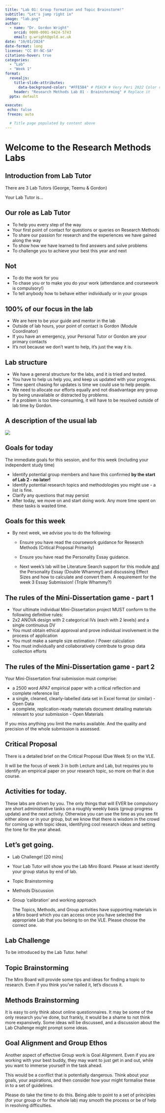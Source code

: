 ```yaml
---
title: "Lab 01: Group formation and Topic Brainstorm!"
subtitle: "Let's jump right in"
image: "lab.png"
author: 
  - name: "Dr. Gordon Wright"
    orcid: 0000-0001-9424-5743
    email: g.wright@gold.ac.uk
date: "10/01/2024"
date-format: long
license: "CC BY-NC-SA"
citations-hover: true
categories: 
  - "Lab"
  - "Week 1"
format: 
  revealjs: 
    title-slide-attributes: 
      data-background-color: "#FFE5B4" # PEACH # Very Peri 2022 Color of the year
    header: "Research Methods Lab 01 - Brainstorming" # Replace it
  pptx: default  

execute:
 echo: false
 freeze: auto

  # Title page populated by content above
---
```


# Welcome to the Research Methods Labs

## Introduction from Lab Tutor

There are 3 Lab Tutors (George, Teemu & Gordon)

Your Lab Tutor is...

## Our role as Lab Tutor

-   To help you every step of the way
-   Your first point of contact for questions or queries on Research
    Methods
-   To share our passion for research and the experiences we have gained
    along the way
-   To show how we have learned to find answers and solve problems
-   To challenge you to achieve your best this year and next

## Not

-   To do the work for you
-   To chase you or to make you do your work (attendance and coursework
    is compulsory!)
-   To tell anybody how to behave either individually or in your groups

## 100% of our focus in the lab

-   We are here to be your guide and mentor in the lab
-   Outside of lab hours, your point of contact is Gordon (Module
    Coordinator)
-   If you have an emergency, your Personal Tutor or Gordon are your
    primary contacts
-   It's not because we don't want to help, it's just the way it is.

## Lab structure

-   We have a general structure for the labs, and it is tried and
    tested.
-   You have to help us help you, and keep us updated with your
    progress.
-   Time spent chasing for updates is time we could use to help people.
-   We need to allocate our efforts equally and not disadvantage any
    group by being unavailable or distracted by problems.
-   If a problem is too time-consuming, it will have to be resolved
    outside of lab time by Gordon.

## A description of the usual lab

![](images/Lab Structure.png)

## Goals for today

The immediate goals for this session, and for this week (including your
independent study time)

-   Identify potential group members and have this confirmed **by the
    start of Lab 2 - no later!**
-   Identify potential research topics and methodologies you might use -
    a list is fine.
-   Clarify any questions that may persist
-   After today, we move on and start doing work. Any more time spent on
    these tasks is wasted time.

## Goals for this week

-   By next week, we advise you to do the following:

    -   Ensure you have read the coursework guidance for Research
        Methods (Critical Proposal Primarily)

    -   Ensure you have read the Personality Essay guidance.

    -   Next week's lab will be Literature Search support for this
        module [and]{.underline} the Personality Essay (Double Whammy!)
        and discussing Effect Sizes and how to calculate and convert
        them. A requirement for the week 3 Essay Submission! (Triple
        Whammy?)

## The rules of the Mini-Dissertation game - part 1

::: tiny
-   Your ultimate individual Mini-Dissertation project MUST conform to
    the following definitive rules:
-   2x2 ANOVA design with 2 categorical IVs (each with 2 levels) and a
    single continuous DV
-   You must obtain ethical approval and prove individual involvement in
    the process of application
-   You must make a sample size estimation / Power calculation
-   You must individually and collaboratively contribute to group data
    collection efforts
:::

## The rules of the Mini-Dissertation game - part 2

Your Mini-Dissertation final submission must comprise:

-   a 2500 word APA7 empirical paper with a critical reflection and
    complete reference list
-   a single, cleaned, clearly-labelled data set in Excel format (or
    similar) - Open Data
-   a complete, replication-ready materials document detailing materials
    relevant to your submission - Open Materials

If you miss anything you limit the marks available. And the quality and
precision of the whole submission is assessed.

## Critical Proposal

There is a detailed brief on the Critical Proposal (Due Week 5) on the
VLE.

It will be the focus of week 3 in both Lecture and Lab, but requires you
to identify an empirical paper on your research topic, so more on that
in due course.

## Activities for today.

These labs are driven by you. The only things that will EVER be
compulsory are short administrative tasks on a roughly weekly basis
(group progress update) and the next activity. Otherwise you can use the
time as you see fit either alone or in your group, but we know that
there is wisdom in the crowd for coming up with topic ideas, identifying
cool research ideas and setting the tone for the year ahead.

## Let's get going.

-   Lab Challenge! \[20 mins\]

-   Your Lab Tutor will show you the Lab Miro Board. Please at least
    identify your group status by end of lab.

-   Topic Brainstorming

-   Methods Discussion

-   Group 'calibration' and working approach

    The Topics, Methods, and Group activities have supporting materials
    in a Miro board which you can access once you have selected the
    appropriate Lab that you belong to on the VLE. Please choose the
    correct one.

## Lab Challenge

To be introduced by the Lab Tutor. hehe!

## Topic Brainstorming

The Miro Board will provide some tips and ideas for finding a topic to
research. Even if you think you've nailed it, let's discuss it.

## Methods Brainstorming

It is easy to only think about online questionnaires. It may be some of
the only research you've done, but frankly, it would be a shame to not
think more expansively. Some ideas will be discussed, and a discussion
about the Lab Challenge might prompt some ideas.

## Goal Alignment and Group Ethos

Another aspect of effective Group work is Goal Alignment. Even if you
are working with your best buddy, they may want to just get in and out,
while you want to immerse yourself in the task ahead.

This would be a conflict that is potentially dangerous. Think about your
goals, your aspirations, and then consider how your might formalise
these in to a set of guidelines.

Please do take the time to do this. Being able to point to a set of
principles (for your group or for the whole lab) may smooth the process
or be of help in resolving difficulties.

## 
